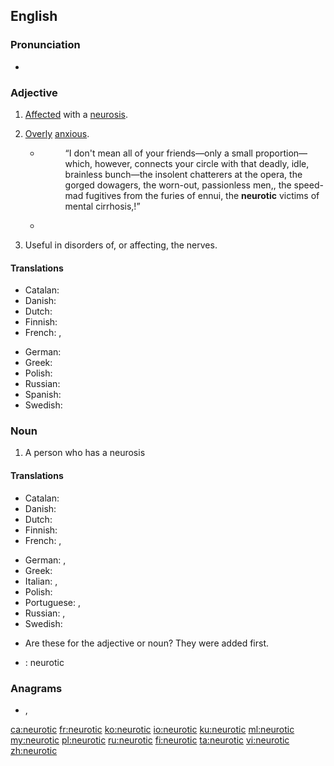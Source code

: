 ==English==

===Pronunciation===
* {{rhymes|ɒtɪk|lang=en}}

===Adjective===
{{en-adj|-}}

# [[affected|Affected]] with a [[neurosis]].
# {{lb|en|informal}} [[over|Overly]] [[anxious]].
#: {{ux|en|He is getting '''neurotic''' about time-keeping.}}
#* {{RQ:Chmbrs YngrSt|VI}}
#*: “I don't mean all of your friends—only a small proportion—which, however, connects your circle with that deadly, idle, brainless bunch—the insolent chatterers at the opera, the gorged dowagers, the worn-out, passionless men,{{nb...}}, the speed-mad fugitives from the furies of ennui, the '''neurotic''' victims of mental cirrhosis,{{nb...}}!”
#* {{RQ:Wodehouse Offing|VIII|“You did come down a wallop, didn't you? How art thou fallen from heaven, oh Lucifer, son of the morning, I said to myself. You're so terribly '''neurotic''', Bertie. You must try to be less jumpy. What you need is a good nerve tonic.”}}
# {{lb|en|medicine}} Useful in disorders of, or affecting, the nerves.

====Translations====
{{trans-top|Overanxious}}
* Catalan: {{t|ca|neuròtic}}
* Danish: {{t|da|neurotisk}}
* Dutch: {{t+|nl|neurotisch}}
* Finnish: {{t+|fi|neuroottinen}}
* French: {{t+|fr|névrotique}}, {{t+|fr|psychotique}}
{{trans-mid}}
* German: {{t+|de|neurotisch}}
* Greek: {{t+|el|νευρωτικός|m}}
* Polish: {{t+|pl|neurotyczny|m}}
* Russian: {{t+|ru|невроти́ческий}}
* Spanish: {{t|es|neurótico}}
* Swedish: {{t|sv|neurotisk}}
{{trans-bottom}}

===Noun===
{{en-noun}}

# A person who has a neurosis

====Translations====
{{trans-top|person who has a neurosis}}
* Catalan: {{t|ca|neuròtic|m}}
* Danish: {{t|da|neurotiker}}
* Dutch: {{t|nl|neuroot|m}}
* Finnish: {{t+|fi|neurootikko}}
* French: {{t+|fr|névrotique|m|f}}, {{t+|fr|psychotique|m|f}}
{{trans-mid}}
* German: {{t+|de|Neurotiker|m}}, {{t|de|Neurotikerin|f}}
* Greek: {{t+|el|νευρωτικός|m}}
* Italian: {{t+|it|isterico}}, {{t+|it|nevrotico}}
* Polish: {{t|pl|neurotyk|m}}
* Portuguese: {{t|pt|neurótico|m}}, {{t|pt|neurótica|f}}
* Russian: {{t+|ru|невро́тик|m}}, {{t+|ru|невропа́т|m}}
* Swedish: {{t+|sv|neurotiker|c}}
{{trans-bottom}}

{{checktrans-top}}
* Are these for the adjective or noun? They were added first.
* {{ttbc|ia}}: neurotic
{{checktrans-bottom}}

===Anagrams===
* {{l|en|countrie}}, {{l|en|unerotic}}

[[ca:neurotic]]
[[fr:neurotic]]
[[ko:neurotic]]
[[io:neurotic]]
[[ku:neurotic]]
[[ml:neurotic]]
[[my:neurotic]]
[[pl:neurotic]]
[[ru:neurotic]]
[[fi:neurotic]]
[[ta:neurotic]]
[[vi:neurotic]]
[[zh:neurotic]]